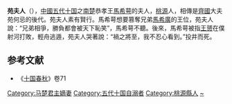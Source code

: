 '''苑夫人'''（{{bd|||949年||catIdx=Y}}），[[中國|中國]][[五代十国|五代十国]]之[[南楚|南楚]]恭孝王[[馬希萼|馬希萼]]的夫人，[[桃源縣|桃源]]人，相傳是[[齊國|齊國]]大夫苑何忌的後代。苑夫人素有賢行。馬希萼想要篡奪兄弟[[馬希廣|馬希廣]]的王位，苑夫人說：“兄弟相爭，勝負都會被天下恥笑”，馬希萼不聽。後來，馬希萼被指[[王赟|王赟]]在僕射河打敗，輕舟逃遁，苑夫人哭著說：“禍之將至，我不忍心看到。”投井而死。

==参考文献==
*《[[十国春秋|十国春秋]]》卷71
{{十国皇后}}

[[Category:马楚君主嫡妻|Category:马楚君主嫡妻]]
[[Category:五代十国自溺者|Category:五代十国自溺者]]
[[Category:桃源縣人|Category:桃源縣人]]
[[Category:苑姓|~]]
